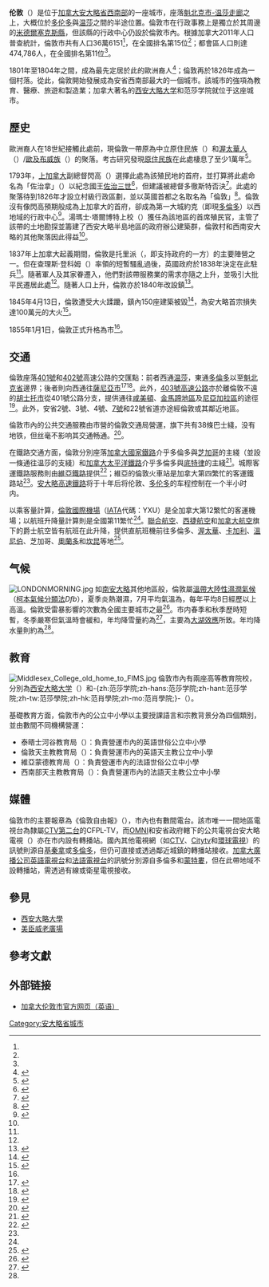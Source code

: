 {{noteTA
|G1=地名
|1=zh-hans:米德尔塞克斯;zh-hk:美度息士;zh-mo:美度息士;zh-tw:米德爾塞克斯;
|2=zh-hans:萨尼亚;zh-hk:沙尼亞;zh-mo:沙尼亞;zh-tw:薩尼亞;
}}
{{Otheruses|倫敦 (消歧義)}}
{{Infobox settlement
|name                   = 倫敦
|native_name            = {{lang|en|London}}
|settlement_type        = 市（分割单层次）
|nickname               = {{lang|en|"The Forest City"}}（森林之城）
|motto                  = {{lang|la|Labore et Perseverantia}}<small>（[[拉丁語|拉丁語]]）<br/>（勤奮與毅力）</small>
|image_skyline          = London, Ontario, Canada- The Forest City from above.jpg
|imagesize              =
|image_caption          = 倫敦市中心一景
|image_flag             = 
|flag_size              = 
|image_seal             =
|seal_size              = 200px
|image_map              = onmsxlondon.PNG
|mapsize                =
|map_caption            = 倫敦在安大略省米德爾塞克斯縣內的位置
|subdivision_type       = [[國家|國家]]
|subdivision_type1      = [[加拿大行政區劃|省]]
|subdivision_type2      = [[安大略省行政區劃|縣]]
|subdivision_name       = {{CAN}}
|subdivision_name1      = {{ON}}
|subdivision_name2      = [[米德爾塞克斯縣_(安大略省)|米德爾塞克斯縣]]（分割行政區）
|leader_title           = 市長
|leader_title1          = 市政機關
|leader_title2          = [[加拿大國會下議院|國會下議員]]
|leader_title3          = [[安大略省議會|省議員]]
|leader_name            = {{lang|en|Matt Brown}}
|leader_name1           = 倫敦市議會
|leader_name2           = Kate Young ([[加拿大自由黨|聯邦自由黨]])<br/>Peter Fragiskatos (聯邦自由黨)<br/>Lindsay Mathyssen ([[加拿大新民主黨|聯邦新民主黨]])<br/>Karen Vecchio ([[加拿大保守黨|聯邦保守黨]])
|leader_name3           = Teresa Armstrong ({{le|安大略新民主黨|Ontario New Democratic Party}})<br/>Terence Kernaghan (安大略新民主黨)<br/>Peggy Sattler (安大略新民主黨)<br/>Jeff Yurek ([[安大略進步保守黨|安大略進步保守黨]])
|established_title      = 成立
|established_title2     = 設市
|established_date       = 1826年
|established_date2      = 1855年
|area_magnitude         =
|area_footnotes         = <ref name=SC06>{{cite web |url=http://www12.statcan.gc.ca/census-recensement/2006/dp-pd/prof/92-591/details/page.cfm?Lang=E&Geo1=CSD&Code1=3539036&Geo2=PR&Code2=35&Data=Count&SearchText=London&SearchType=Begins&SearchPR=01&B1=All&Custom= |title=London (City) community profile |publisher=Statistics Canada |work=2006 Census data |accessdate=15 February 2011 |archive-date=2011-07-06 |archive-url=https://web.archive.org/web/20110706182907/http://www12.statcan.gc.ca/census-recensement/2006/dp-pd/prof/92-591/details/page.cfm?Lang=E&Geo1=CSD&Code1=3539036&Geo2=PR&Code2=35&Data=Count&SearchText=London&SearchType=Begins&SearchPR=01&B1=All&Custom= |dead-url=no }}</ref><ref name=SC06-cma>{{cite web |url=http://www12.statcan.gc.ca/census-recensement/2006/dp-pd/prof/92-591/details/page.cfm?Lang=E&Geo1=CMA&Code1=555&Geo2=PR&Code2=35&Data=Count&SearchText=London&SearchType=Begins&SearchPR=01&B1=All&Custom= |title=London (Census metropolitan area) community profile |publisher=Statistics Canada |work=2006 Census data |accessdate=15 February 2011 |archive-date=2011-07-06 |archive-url=https://web.archive.org/web/20110706182944/http://www12.statcan.gc.ca/census-recensement/2006/dp-pd/prof/92-591/details/page.cfm?Lang=E&Geo1=CMA&Code1=555&Geo2=PR&Code2=35&Data=Count&SearchText=London&SearchType=Begins&SearchPR=01&B1=All&Custom= |dead-url=no }}</ref>
|area_total_km2         =
|area_land_km2          = 420.57
|area_water_km2         =
|area_water_percent     =
|area_urban_km2         = 218.04
|area_metro_km2         = 2665.28
|population_as_of       = 2011年
|population_footnotes   = <ref name=SC11>{{cite web |url=http://www12.statcan.gc.ca/census-recensement/2011/dp-pd/prof/details/page.cfm?Lang=E&Geo1=CSD&Code1=3539036&Geo2=CD&Code2=3539&Data=Count&SearchText=london&SearchType=Begins&SearchPR=01&B1=All&Custom=&TABID=1 |title=London (City) community profile |publisher=Statistics Canada |work=2011 Census data |accessdate=8 February 2012 |archive-date=2020-09-26 |archive-url=https://web.archive.org/web/20200926064140/https://www12.statcan.gc.ca/census-recensement/2011/dp-pd/prof/details/page.cfm?Lang=E&Geo1=CSD&Code1=3539036&Geo2=CD&Code2=3539&Data=Count&SearchText=london&SearchType=Begins&SearchPR=01&B1=All&Custom=&TABID=1 |dead-url=no }}</ref>
|population_note        =
|population_total       = 366,151（全國排名第15位<ref name="2011CSDRanking">{{cite web |url=http://www12.statcan.ca/census-recensement/2011/dp-pd/hlt-fst/pd-pl/Table-Tableau.cfm?LANG=Eng&T=301&SR=1&S=3&O=D&RPP=25&PR=0&CMA=0 |title=Population and dwelling counts, for Canada and census subdivisions (municipalities), 2011 and 2006 censuses |work=[[Statistics_Canada|Statistics Canada]], 2011 Census of Population |date=2014-01-13 |accessdate=2014-03-28 |archive-date=2020-08-20 |archive-url=https://web.archive.org/web/20200820081516/http://www12.statcan.ca/census-recensement/2011/dp-pd/hlt-fst/pd-pl/Table-Tableau.cfm?LANG=Eng&T=301&SR=1&S=3&O=D&RPP=25&PR=0&CMA=0 |dead-url=no }}</ref>）
|population_metro       = 474,786（[[按人口排列的加拿大大都會區列表|全國排名第11位]]<ref name="2011CMARanking">{{cite web |url=http://www12.statcan.ca/census-recensement/2011/dp-pd/hlt-fst/pd-pl/Table-Tableau.cfm?LANG=Eng&T=303&SR=1&S=51&O=A&RPP=25&PR=0&CMA=555 |title=Population and dwelling counts, for Canada, census metropolitan areas, census agglomerations and census subdivisions (municipalities), 2011 and 2006 censuses |work=[[Statistics_Canada|Statistics Canada]], 2011 Census of Population |date=2014-01-13 |accessdate=2014-03-28 |archive-date=2020-09-22 |archive-url=https://web.archive.org/web/20200922125519/http://www12.statcan.ca/census-recensement/2011/dp-pd/hlt-fst/pd-pl/Table-Tableau.cfm?LANG=Eng&T=303&SR=1&S=51&O=A&RPP=25&PR=0&CMA=555 |dead-url=no }}</ref>）
|population_density_km2 = 870.6<!--<ref name="stats_canada" />-->
|population_density_urban_km2 = <!--<ref name="stats_canada" />-->
|population_density_metro_km2 = <!--<ref name="stats_canada" />-->
|timezone               = [[北美東部時區|北美東部時區]]（EST）
|utc_offset             = −5
|timezone_DST           = [[北美東部時區|北美東部夏令時區]]（EDT）
|utc_offset_DST         = −4
|postal_code_type       = [[加拿大郵區編號|郵區編號前綴]]
|postal_code            = N5V-N6P
|area_code              = 519/226/548
|latd                   = 42.9837
|longd                  = -81.2497
|coordinates_type       = region:CA-ON_type:city
|coordinates_display    = inline, title
|elevation_m            = 251
|website                = [http://www.london.ca/ www.london.ca]
}}
'''伦敦'''（{{lang-en|'''London'''}}）是位于[[加拿大|加拿大]][[安大略省|安大略省]][[南安大略|西南部]]的一座城市，座落[[魁北克市-温莎走廊|魁北克市-温莎走廊]]之上，大概位於[[多伦多|多伦多]]與[[温莎_(安大略省)|温莎]]之間的半途位置。倫敦市在行政事務上是獨立於其周邊的[[米德爾塞克斯縣_(安大略省)|米德爾塞克斯縣]]，但該縣的行政中心仍設於倫敦市內。根據加拿大2011年人口普查統計，倫敦市共有人口36萬6151<ref name=SC11/>，在全國排名第15位<ref name="2011CSDRanking"/>；都會區人口則達474,786人，在全國排名第11位<ref name="2011CMARanking"/>。

1801年至1804年之間，{{lang|en|Peter Hagerman}}成為最先定居於此的歐洲裔人<ref>{{cite book|author=St-Denis, Guy|title=Byron:Pioneer Days in Westminster Township|publisher=Crinklaw Press|year=1985|isbn=0-919939-10-4|pages=21–22}}</ref>；倫敦再於1826年成為一個村落。從此，倫敦開始發展成為安省西南部最大的一個城市。該城市的強項為教育、醫療、旅遊和製造業；加拿大著名的[[西安大略大学|西安大略大学]]和范莎学院就位于这座城市。

== 歷史 ==
歐洲裔人在18世紀接觸此處前，現倫敦一帶原為中立原住民族（{{lang|en|Neutral Nation}}）和[[渥太華人|渥太華人]]（{{lang|en|Odawa}}）/[[歐及布威族|歐及布威族]]（{{lang|en|Ojibwa}}）的聚落。考古研究發現[[加拿大原住民|原住民族]]在此處棲息了至少1萬年<ref name="asc">{{cite web|url=http://www.civilization.ca/cmc/archeo/emercury/159.htm|archiveurl=https://web.archive.org/web/20070930050430/http://www.civilization.ca/cmc/archeo/emercury/159.htm|archivedate=2007年9月30日|title=An Early Paleo-Indian Site near Parkhill, Ontario|last=Ellis|first=Christopher|coauthors=Deller, D Brian|publisher=ASC Publications|accessdate=24 September 2009|deadurl=yes}}</ref>。

1793年，[[上加拿大|上加拿大]]副總督閃高（{{lang|en|John Graves Simcoe}}）選擇此處為該殖民地的首府，並打算將此處命名為「佐治拿」（{{lang|en|Georgina}}）以紀念國王[[喬治三世_(英國)|佐治三世]]<ref name="Gerogina">{{Cite book
|title=History of Toronto and County of York, Ontario: Containing an Outline of the History of the Dominion of Canada; a History of the City of Toronto and the County of York, with the Townships, Towns, General and Local Statistics; Biographical Sketches (Part II: The County of York)
|authors=Adam, Graeme Mercer; Mulvany, Charles Pelham; Robinson,Christopher Blackett 
|volume=1
|page=9
|publisher=C.B. Robinson
|year=1885}}</ref>，但建議被總督多徹斯特否決<ref name="spelt">{{cite book|last=Spelt|first=J|title=Urban development in south-central Ontario|url=https://archive.org/details/urbandevelopment0000spel_s2l4|publisher=McClelland and Stewart|year=1972}}</ref>。此處的聚落待到1826年才設立村級行政區劃，並以英國首都之名取名為「倫敦」<ref name="lon">{{Cite web |url=http://books.google.com/books?id=2LAEAQAAIAAJ&q=%22named+after+london%22%22London,+Ontario+%22&dq=%22named+after+london%22%22London,+Ontario+%22&hl=en&ei=OTiiTNCgMcOQswb05qSKBQ&sa=X&oi=book_result&ct=result&resnum=2&ved=0CDIQ6AEwAQ |title=Canada: wonderland of surprises, Max Braithwaite, Dodd, Mead, 1967 |accessdate=2012-08-26 |archive-date=2014-07-19 |archive-url=https://web.archive.org/web/20140719060226/http://books.google.com/books?id=2LAEAQAAIAAJ&q=%22named+after+london%22%22London,+Ontario+%22&dq=%22named+after+london%22%22London,+Ontario+%22&hl=en&ei=OTiiTNCgMcOQswb05qSKBQ&sa=X&oi=book_result&ct=result&resnum=2&ved=0CDIQ6AEwAQ |dead-url=no }}</ref>。倫敦沒有像閃高預期般成為上加拿大的首府，卻成為第一大城約克（即現[[多倫多|多倫多]]）以西地域的行政中心<ref name="begin">{{cite web|url=http://www.london.ca/d.aspx?s=/About_London/london_history.htm|title=The beginnings|year=2009|publisher=City of London|accessdate=24 September 2009|deadurl=yes|archiveurl=https://web.archive.org/web/20101125160114/http://london.ca/d.aspx?s=%2FAbout_London%2Flondon_history.htm|archivedate=2010年11月25日}}</ref>。湯瑪士·塔爾博特上校（{{lang|en|Thomas Talbot}}）獲任為該地區的首席殖民官，主管了該帶的土地勘探並籌建了西安大略半島地區的政府辦公建築群，倫敦村和西南安大略的其他聚落因此得益<ref name="begin" />。

1837年上加拿大起義期間，倫敦是托里派（{{lang|en|Tory}}，即支持政府的一方）的主要陣營之一。但在查理斯·登科姆（{{lang|en|Charles Duncombe}}）率領的短暫騷亂過後，英國政府於1838年決定在此駐兵<ref name="begin" />。隨著軍人及其家眷遷入，他們對該帶服務業的需求亦隨之上升，並吸引大批平民遷居此處<ref name="begin" />。隨著人口上升，倫敦亦於1840年改設鎮<ref name="timeline1">{{cite web|url=http://www.london.ca/d.aspx?s=/About_London/timeline1-2.htm|title=Event Highlights for the City of London 1793–1843|publisher=City of London|accessdate=24 September 2009|deadurl=yes|archiveurl=https://web.archive.org/web/20101218012710/http://london.ca/d.aspx?s=%2FAbout_London%2Ftimeline1-2.htm|archivedate=2010年12月18日}}</ref>。

1845年4月13日，倫敦遭受大火蹂躪，鎮內150座建築被毀<ref name="timeline2">{{cite web|url=http://www.london.ca/d.aspx?s=/About_London/timeline3.htm|title=Event Highlights for the City of London 1844–1894|publisher=City of London|accessdate=24 September 2009|deadurl=yes|archiveurl=https://web.archive.org/web/20101218012858/http://london.ca/d.aspx?s=%2FAbout_London%2Ftimeline3.htm|archivedate=2010年12月18日}}</ref>，為安大略首宗損失達100萬元的大火<ref>{{cite book | first = Bill| last = Adams | title = The History of the London Fire Department of heroes, helmets and hoses| publisher = [[London_Fire_Department|London Fire Department]] | edition = 1st | year = 2002 | page = 13 | isbn = 0-9732159-0-9}}</ref>。

1855年1月1日，倫敦正式升格為市<ref name="begin" />。

== 交通 ==
倫敦座落[[安大略401號省道|401號]]和[[安大略402號省道|402號]]高速公路的交匯點：前者西通[[温莎_(安大略省)|温莎]]，東通[[多倫多|多倫多]]以至[[魁北克省|魁北克省]]邊界；後者則向西通往[[薩尼亞市|薩尼亞市]]<ref name="goodmove">{{cite web|url=http://goodmovelondon.com/gettingto/|archiveurl=https://web.archive.org/web/20080503121435/http://goodmovelondon.com/gettingto/|archivedate=2008年5月3日|title=Getting to London|year=2006|publisher=LEDC|accessdate=27 September 2009|deadurl=yes}}</ref><ref>{{cite web|url=http://www.mto.gov.on.ca/english/news/regional/2000/2000-0001.shtml|title=Ontario government improving Highway 402 between London and Sarnia|year=2009|publisher=Government of Ontario|accessdate=27 September 2009|deadurl=yes|archiveurl=https://web.archive.org/web/20090630002953/http://www.mto.gov.on.ca/english/news/regional/2000/2000-0001.shtml|archivedate=2009年6月30日}}</ref>。此外，[[安大略403號省道|403號高速公路]]亦於離倫敦不遠的[[胡士托_(安大略省)|胡士托市]]從401號公路分支，提供通往[[哈密尔顿_(安大略省)|咸美頓]]、[[金馬蹄地區|金馬蹄地區]]及[[尼亞加拉區|尼亞加拉區]]的途徑<ref>{{cite web|url=http://www.thekingshighway.ca/Highway403.htm|title=The King's Highway 403|last=Bevers|first=Cameron|year=2002|accessdate=27 September 2009|archive-date=2010-03-06|archive-url=https://web.archive.org/web/20100306075339/http://www.thekingshighway.ca/Highway403.htm|dead-url=no}}</ref>。此外，安省2號、3號、4號、[[安大略7號省道|7號]]和22號省道亦途經倫敦或其鄰近地區。

倫敦市內的公共交通服務由市營的倫敦交通局營運，旗下共有38條巴士綫，没有地铁，但丝毫不影响其交通畅通。<ref>{{cite web|url=http://www.ltconline.ca/Routes.htm#first-section|title=Routes and Schedules|publisher=London Transit Commission|accessdate=27 September 2009|archive-date=2009-09-18|archive-url=https://web.archive.org/web/20090918223851/http://www.ltconline.ca/Routes.htm#first-section|dead-url=no}}</ref>。

在鐵路交通方面，倫敦分別座落[[加拿大國家鐵路|加拿大國家鐵路]]介乎多倫多與[[芝加哥|芝加哥]]的主綫（並設一條通往温莎的支綫）和[[加拿大太平洋鐵路|加拿大太平洋鐵路]]介乎多倫多與[[底特律|底特律]]的主綫<ref name="edc">{{cite web|url=http://www.londonedc.com/forsiteselectors/infrastructure/transportation/|archiveurl=https://web.archive.org/web/20070809231730/http://www.londonedc.com/forsiteselectors/infrastructure/transportation/|archivedate=2007年8月9日|title=Transportation|year=2006|publisher=London Economic Development Corporation|accessdate=28 September 2009|deadurl=yes}}</ref>。城際客運鐵路服務則由[[維亞鐵路|維亞鐵路]]提供<ref>{{cite web|url=http://www.viarail.ca/en/stations/ontario/london/routes|title=Train routes to/from London|publisher=Via Rail|accessdate=28 September 2009|archive-date=2009-09-04|archive-url=https://web.archive.org/web/20090904104043/http://www.viarail.ca/en/stations/ontario/london/routes|dead-url=no}}</ref>；維亞的倫敦火車站是加拿大第四繁忙的客運鐵路站<ref name="edc" />。[[安大略高速鐵路|安大略高速鐵路]]将于十年后将伦敦、[[多伦多|多伦多]]的车程控制在一个半小时内。

以乘客量計算，[[倫敦國際機場|倫敦國際機場]]（[[IATA|IATA]]代碼：YXU）是全加拿大第12繁忙的客運機場；以航班升降量計算則是全國第11繁忙<ref name="edc" />。[[聯合航空|聯合航空]]、[[西捷航空|西捷航空]]和[[加拿大航空|加拿大航空]]旗下的爵士航空皆有航班在此升降，提供直航班機前往多倫多、[[渥太華|渥太華]]、[[卡加利|卡加利]]、[[溫尼伯|溫尼伯]]、芝加哥、[[奧蘭多_(佛羅里達州)|奧蘭多]]和[[坎昆|坎昆]]等地<ref>{{cite web|url=http://www.londonairport.on.ca/airlines.html|title=Airlines and Tour Operators|publisher=London International Airport|accessdate=19 February 2011|deadurl=yes|archiveurl=https://web.archive.org/web/20110304003935/http://www.londonairport.on.ca/airlines.html|archivedate=2011年3月4日}}</ref>。

==气候==
[[File:LONDONMORNING.jpg|thumb]]
如[[南安大略|南安大略]]其他地區般，倫敦屬[[溫帶大陸性濕潤氣候|溫帶大陸性濕潤氣候]]（[[柯本氣候分類法|柯本氣候分類法]]''Dfb''），夏季炎熱潮濕，7月平均氣溫為{{convert|20.5|C|1}}，每年平均8日經歷{{convert|30|C}}以上高溫。倫敦受雷暴影響的次數為全國主要城市之最<ref>{{cite web
 |url         = http://atlas.nrcan.gc.ca/site/english/learningresources/facts/superweather.html
 |title       = Atlas of Canada - Weather
 |year        = 2009
 |publisher   = Natural Resources Canada
 |accessdate  = 24 September 2009
 |deadurl     = yes
 |archiveurl  = https://web.archive.org/web/20100323124648/http://atlas.nrcan.gc.ca/site/english/learningresources/facts/superweather.html
 |archivedate = 2010年3月23日
}}</ref>。市内春季和秋季歷時短暫，冬季嚴寒但氣溫時會緩和，年均降雪量約為{{convert|2|m|in|0}}<ref name="ec-normal">{{cite web
  |url=http://www.climate.weatheroffice.ec.gc.ca/climate_normals/results_e.html?Province=ALL&StationName=London&SearchType=BeginsWith&LocateBy=Province&Proximity=25&ProximityFrom=City&StationNumber=&IDType=MSC&CityName=&ParkName=&LatitudeDegrees=&LatitudeMinutes=&LongitudeDegrees=&LongitudeMinutes=&NormalsClass=A&SelNormals=&StnId=4789&
  |title=Canadian Climate Normals
  |date=April 2009
  |publisher=Environment Canada
  |accessdate=25 September 2009
  }}{{Dead link}}</ref>，主要為[[大湖效應|大湖效應]]所致。年均降水量則約為{{convert|990|mm|in|1}}<ref name="ec-normal" />。

{{Weather box
|location = [[倫敦國際機場|倫敦國際機場]]
|metric first = Y
|single line = Y
|Jan maximum humidex= 16.2
|Feb maximum humidex= 18.9
|Mar maximum humidex= 29.1
|Apr maximum humidex= 33.9
|May maximum humidex= 37.5
|Jun maximum humidex= 44.1
|Jul maximum humidex= 50.0
|Aug maximum humidex= 46.5
|Sep maximum humidex= 42.4
|Oct maximum humidex= 35.1
|Nov maximum humidex= 25.1
|Dec maximum humidex= 22.0
|Jan record high C = 16.7
|Feb record high C = 17.8
|Mar record high C = 27.2
|Apr record high C = 29.4
|May record high C = 32.4
|Jun record high C = 38.2
|Jul record high C = 36.7
|Aug record high C = 37.0
|Sep record high C = 34.4
|Oct record high C = 30.0
|Nov record high C = 24.4
|Dec record high C = 18.5
|year record high C = 38.2
|Jan high C = −2.4
|Feb high C = −1.4
|Mar high C = 4.2
|Apr high C = 11.6
|May high C = 19.0
|Jun high C = 23.8
|Jul high C = 26.3
|Aug high C = 25.2
|Sep high C = 20.9
|Oct high C = 14.0
|Nov high C = 6.9
|Dec high C = 0.6
|year high C = 12.4
|Jan mean C= -6.3
|Feb mean C= -5.5
|Mar mean C= -0.3
|Apr mean C= 6.3
|May mean C= 13.0
|Jun mean C= 18.0
|Jul mean C= 20.5
|Aug mean C= 19.5
|Sep mean C= 15.3
|Oct mean C= 9.0
|Nov mean C= 3.1
|Dec mean C= -3.0
|year mean C= 7.5
|Jan low C = −10.1
|Feb low C = −9.7
|Mar low C = −4.7
|Apr low C = 1.0
|May low C = 7.0
|Jun low C = 12.1
|Jul low C = 14.6
|Aug low C = 13.7
|Sep low C = 9.6
|Oct low C = 4.0
|Nov low C = −0.7
|Dec low C = −6.5
|year low C = 2.5
|Jan record low C = −31.7
|Feb record low C = −29.5
|Mar record low C = −24.8
|Apr record low C = −12.2
|May record low C = −5.0
|Jun record low C = −0.6
|Jul record low C = 5.0
|Aug record low C = 1.5
|Sep record low C = −3.3
|Oct record low C = −11.1
|Nov record low C = −18.3
|Dec record low C = −26.9
|year record low C = −31.7
|Jan chill= −41.1
|Feb chill= −35.0
|Mar chill= −32.2
|Apr chill= −22.2
|May chill= −10.3
|Jun chill= −2.1
|Jul chill= 3.4
|Aug chill= 1.5
|Sep chill= −5.2
|Oct chill= −13.6
|Nov chill= −25.6
|Dec chill= −35.8
|Jan precipitation mm = 74.2
|Feb precipitation mm = 60.0
|Mar precipitation mm = 78.4
|Apr precipitation mm = 82.2
|May precipitation mm = 82.9
|Jun precipitation mm = 86.8
|Jul precipitation mm = 82.2
|Aug precipitation mm = 85.3
|Sep precipitation mm = 97.7
|Oct precipitation mm = 77.6
|Nov precipitation mm = 91.1
|Dec precipitation mm = 88.6
|year precipitation mm = 987.1
|Jan rain mm = 31.1
|Feb rain mm = 29.1
|Mar rain mm = 53.8
|Apr rain mm = 73.8
|May rain mm = 82.6
|Jun rain mm = 86.8
|Jul rain mm = 82.2
|Aug rain mm = 85.3
|Sep rain mm = 97.7
|Oct rain mm = 74.9
|Nov rain mm = 73.7
|Dec rain mm = 47.0
|year rain mm = 817.9
|Jan snow cm = 52.6
|Feb snow cm = 38.1
|Mar snow cm = 28.6
|Apr snow cm = 9.2
|May snow cm = 0.3
|Jun snow cm = 0.0
|Jul snow cm = 0.0
|Aug snow cm = 0.0
|Sep snow cm = 0.0
|Oct snow cm = 2.7
|Nov snow cm = 19.7
|Dec snow cm = 51.1
|year snow cm = 202.4
|Jan humidity= 83.9
|Feb humidity= 82.3
|Mar humidity= 82.5
|Apr humidity= 81.3
|May humidity= 82.2
|Jun humidity= 85.7
|Jul humidity= 88.9
|Aug humidity= 92.6
|Sep humidity= 92.1
|Oct humidity= 88.6
|Nov humidity= 86.0
|Dec humidity= 85.3
|year humidity= 85.9
|unit precipitation days= 0.2 mm
|Jan precipitation days = 19.4
|Feb precipitation days = 15.7
|Mar precipitation days = 15.8
|Apr precipitation days = 13.7
|May precipitation days = 12.2
|Jun precipitation days = 11.6
|Jul precipitation days = 11.0
|Aug precipitation days = 10.9
|Sep precipitation days = 12.1
|Oct precipitation days = 13.1
|Nov precipitation days = 16.2
|Dec precipitation days = 18.7
|year precipitation days= 170.4
|unit rain days= 0.2 mm
|Jan rain days = 5.6
|Feb rain days = 5.1
|Mar rain days = 8.6
|Apr rain days = 11.5
|May rain days = 12.1
|Jun rain days = 11.6
|Jul rain days = 11.0
|Aug rain days = 10.9
|Sep rain days = 12.1
|Oct rain days = 12.9
|Nov rain days = 11.2
|Dec rain days = 7.7
|year rain days= 120.3
|unit snow days= 0.2 cm
|Jan snow days = 16.5
|Feb snow days = 12.8
|Mar snow days = 9.7
|Apr snow days = 3.6
|May snow days = 0.2
|Jun snow days = 0.0
|Jul snow days = 0.0
|Aug snow days = 0.0
|Sep snow days = 0.0
|Oct snow days = 1.3
|Nov snow days = 7.0
|Dec snow days = 14.4
|year snow days= 65.6
|Jan sun = 65.9
|Feb sun = 91.5
|Mar sun = 119.5
|Apr sun = 162.1
|May sun = 220.6
|Jun sun = 243.4
|Jul sun = 262.0
|Aug sun = 221.9
|Sep sun = 162.8
|Oct sun = 128.2
|Nov sun = 69.7
|Dec sun = 52.4
|year sun = 1800.0
|source 1 = [[加拿大環境部|加拿大環境部]]<ref name="climate">{{cite web|publisher=[[加拿大環境部|加拿大環境部]]|url=http://climate.weatheroffice.gc.ca/climate_normals/results_e.html?stnID=4789&lang=e&dCode=1&StationName=LONDON&SearchType=Contains&province=ALL&provBut=&month1=0&month2=12|title=Canadian Climate Normals 1971–2000|accessdate=24 March 2012|archive-date=2012-11-20|archive-url=https://web.archive.org/web/20121120182212/http://climate.weatheroffice.gc.ca/climate_normals/results_e.html?stnID=4789&lang=e&dCode=1&StationName=LONDON&SearchType=Contains&province=ALL&provBut=&month1=0&month2=12|dead-url=no}}</ref>
|date=August 2010
}}

== 教育 ==
[[File:Middlesex_College_old_home_to_FIMS.jpg|thumb]]
倫敦市內有兩座高等教育院校，分別為[[西安大略大学|西安大略大学]]（{{lang|en|Western University}}）和-{zh:范莎学院;zh-hans:范莎学院;zh-hant:范莎学院;zh-tw:范莎學院;zh-hk:范肖學院;zh-mo:范肖學院;}-（{{lang|en|Fanshawe College}}）。

基礎教育方面，倫敦市內的公立中小學以主要授課語言和宗教背景分為四個類別，並由數間不同機構營運：
*泰晤士河谷教育局（{{lang|en|Thames Valley District School Board}}）：負責營運市內的英語世俗公立中小學
*倫敦天主教教育局（{{lang|en|London District Catholic School Board}}）：負責營運市內的英語天主教公立中小學
*維亞蒙德教育局（{{lang|fr|Conseil scolaire Viamonde}}）：負責營運市內的法語世俗公立中小學
*西南部天主教教育局（{{lang|fr|Conseil scolaire de district des écoles catholiques du Sud-Ouest}}）：負責營運市內的法語天主教公立中小學

== 媒體 ==
倫敦市的主要報章為《倫敦自由報》（{{lang|en|''London Free Press''}}），市內也有數間電台。該市唯一一間地區電視台為隸屬[[CTV第二台|CTV第二台]]的CFPL-TV，而[[多元文化電視台|OMNI]]和安省政府轄下的公共電視台安大略電視（{{lang|en|TVOntario}}）亦在市内設有轉播站。國內其他電視網（如[[CTV電視網|CTV]]、[[城市電視網|Citytv]]和[[環球電視_(加拿大)|環球電視]]）的訊號則源自[[基秦拿|基秦拿]]或[[多倫多|多倫多]]，但仍可直接或透過鄰近城鎮的轉播站接收。[[加拿大廣播公司|加拿大廣播公司]][[加拿大國營頻道|英語電視台]]和[[加拿大法語頻道|法語電視台]]的訊號分別源自多倫多和[[蒙特婁|蒙特婁]]，但在此帶地域不設轉播站，需透過有線或衛星電視接收。

== 參見 ==

* [[西安大略大学|西安大略大學]]
* [[美臣威老廣場|美臣威老廣場]]

== 參考文獻 ==
{{reflist}}

== 外部链接 ==
{{commonscat|London, Ontario}}
* [http://www.london.ca/ 加拿大伦敦市官方网页（英语）] {{Wayback|url=http://www.london.ca/ |date=20110225065019 }}

[[Category:安大略省城市|Category:安大略省城市]]